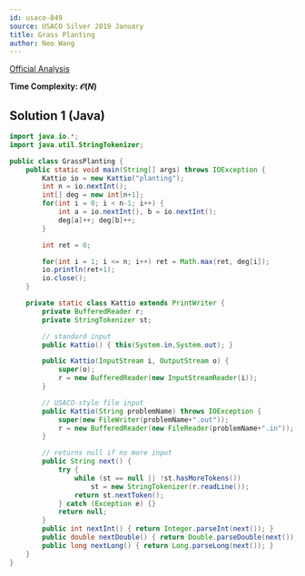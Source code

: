 ```yaml
---
id: usaco-849
source: USACO Silver 2019 January
title: Grass Planting
author: Neo Wang
---
```


[Official Analysis](http://www.usaco.org/current/data/sol_planting_silver_jan19.html)

**Time Complexity: $\mathcal{O}(N)$**

<LanguageSection>

<JavaSection>

## Solution 1 (Java)

```java
import java.io.*;
import java.util.StringTokenizer;

public class GrassPlanting {
	public static void main(String[] args) throws IOException {
		Kattio io = new Kattio("planting");
		int n = io.nextInt();
		int[] deg = new int[n+1];
		for(int i = 0; i < n-1; i++) {
			int a = io.nextInt(), b = io.nextInt();
			deg[a]++; deg[b]++;
		}

		int ret = 0;

		for(int i = 1; i <= n; i++) ret = Math.max(ret, deg[i]);
		io.println(ret+1);
		io.close();
	}

	private static class Kattio extends PrintWriter {
		private BufferedReader r;
		private StringTokenizer st;

		// standard input
		public Kattio() { this(System.in,System.out); }

		public Kattio(InputStream i, OutputStream o) {
			super(o);
			r = new BufferedReader(new InputStreamReader(i));
		}

		// USACO-style file input
		public Kattio(String problemName) throws IOException {
			super(new FileWriter(problemName+".out"));
			r = new BufferedReader(new FileReader(problemName+".in"));
		}

		// returns null if no more input
		public String next() {
			try {
				while (st == null || !st.hasMoreTokens())
					st = new StringTokenizer(r.readLine());
				return st.nextToken();
			} catch (Exception e) {}
			return null;
		}
		public int nextInt() { return Integer.parseInt(next()); }
		public double nextDouble() { return Double.parseDouble(next()); }
		public long nextLong() { return Long.parseLong(next()); }
	}
}
```

</JavaSection>

</LanguageSection>